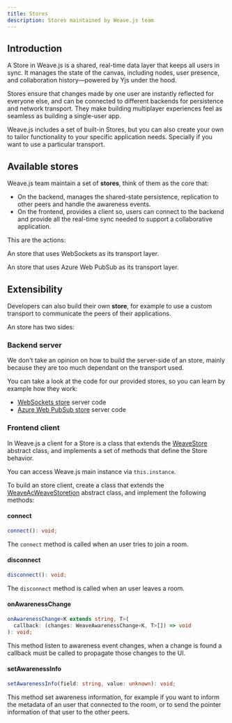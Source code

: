 ```yaml
---
title: Stores
description: Stores maintained by Weave.js team
---
```


## Introduction

A Store in Weave.js is a shared, real-time data layer that keeps all users in sync. It manages
the state of the canvas, including nodes, user presence, and collaboration history—powered
by Yjs under the hood.

Stores ensure that changes made by one user are instantly reflected for everyone else, and can
be connected to different backends for persistence and network transport. They make building
multiplayer experiences feel as seamless as building a single-user app.

Weave.js includes a set of built-in Stores, but you can also create your own to tailor
functionality to your specific application needs. Specially if you want to use a particular transport.

## Available stores

Weave.js team maintain a set of **stores**, think of them as the core that:

- On the backend, manages the shared-state persistence, replication to other peers and
  handle the awareness events.
- On the frontend, provides a client so, users can connect to the backend and provide
  all the real-time sync needed to support a collaborative application.

This are the actions:

<Cards>

<Card href="/docs/main/build/stores/websockets-store" title='WebSockets Store'>

An store that uses WebSockets as its transport layer.

</Card>

<Card href="/docs/main/build/stores/azure-web-pubsub-store" title='Azure Web PubSub Store'>

An store that uses Azure Web PubSub as its transport layer.

</Card>

</Cards>

## Extensibility

Developers can also build their own **store**, for example to use a custom transport to communicate
the peers of their applications.

An store has two sides:

### Backend server

We don't take an opinion on how to build the server-side of an store, mainly because they are too much
dependant on the transport used.

You can take a look at the code for our provided stores, so you can learn by example how they work:

- [WebSockets store](https://github.com/InditexTech/weavejs/tree/main/code/packages/store-websockets/src/server) server code
- [Azure Web PubSub store](https://github.com/InditexTech/weavejs/tree/main/code/packages/store-azure-web-pubsub/src/server) server code

### Frontend client

In Weave.js a client for a Store is a class that extends the
[WeaveStore](https://github.com/InditexTech/weavejs/blob/main/code/packages/sdk/src/stores/store.ts)
abstract class, and implements a set of methods that define the Store behavior.

<Callout title="Access the Weave instance">

You can access Weave.js main instance via `this.instance`.

</Callout>

To build an store client, create a class that extends the [WeaveAcWeaveStoretion](https://github.com/InditexTech/weavejs/blob/main/code/packages/sdk/src/stores/store.ts)
abstract class, and implement the following methods:

#### connect

```ts
connect(): void;
```

The `connect` method is called when an user tries to join a room.

#### disconnect

```ts
disconnect(): void;
```

The `disconnect` method is called when an user leaves a room.

#### onAwarenessChange

```ts
onAwarenessChange<K extends string, T>(
  callback: (changes: WeaveAwarenessChange<K, T>[]) => void
): void;
```

This method listen to awareness event changes, when a change is found a callback must be
called to propagate those changes to the UI.

#### setAwarenessInfo

```ts
setAwarenessInfo(field: string, value: unknown): void;
```

This method set awareness information, for example if you want to inform the metadata of
an user that connected to the room, or to send the pointer information of that user to the
other peers.
